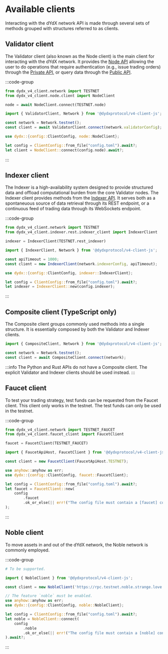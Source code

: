# Available clients

Interacting with the dYdX network API is made through several sets of methods grouped with structures referred to as clients.

## Validator client

The Validator client (also known as the Node client) is the main client for interacting with the dYdX network. It provides the [Node API](/node-client/index) allowing the user to do operations that require authentication (e.g., issue trading orders) through the [Private API](/node-client/private/index), or query data through the [Public API](/node-client/public/index).

:::code-group

```python [Python]
from dydx_v4_client.network import TESTNET
from dydx_v4_client.node.client import NodeClient

node = await NodeClient.connect(TESTNET.node)
```

```typescript [TypeScript]
import { ValidatorClient, Network } from '@dydxprotocol/v4-client-js';

const network = Network.testnet();
const client = await ValidatorClient.connect(network.validatorConfig);
```

```rust [Rust]
use dydx::{config::ClientConfig, node::NodeClient};

let config = ClientConfig::from_file("config.toml").await?;
let client = NodeClient::connect(config.node).await?;
```

:::


## Indexer client

The Indexer is a high-availability system designed to provide structured data and offload computational burden from the core Validator nodes. The Indexer client provides methods from the [Indexer API](/indexer-client/index). It serves both as a spontaneuous source of data retrieval through its REST endpoint, or a continuous feed of trading data through its WebSockets endpoint.

:::code-group

```python [Python]
from dydx_v4_client.network import TESTNET
from dydx_v4_client.indexer.rest.indexer_client import IndexerClient

indexer = IndexerClient(TESTNET.rest_indexer)
```

```typescript [TypeScript]
import { IndexerClient, Network } from '@dydxprotocol/v4-client-js';

const apiTimeout = 1000;
const client = new IndexerClient(network.indexerConfig, apiTimeout);

```

```rust [Rust]
use dydx::{config::ClientConfig, indexer::IndexerClient};

let config = ClientConfig::from_file("config.toml").await?;
let indexer = IndexerClient::new(config.indexer);
```

:::

## Composite client (TypeScript only)

The Composite client groups commonly used methods into a single structure. It is essentially composed by both the Validator and Indexer clients.

```typescript [TypeScript]
import { CompositeClient, Network } from '@dydxprotocol/v4-client-js';

const network = Network.testnet();
const client = await CompositeClient.connect(network);
```

:::info
The Python and Rust APIs do not have a Composite client. The explicit Validator and Indexer clients should be used instead.
:::

## Faucet client

To test your trading strategy, test funds can be requested from the Faucet client. This client only works in the testnet. The test funds can only be used in the testnet.

:::code-group

```python [Python]
from dydx_v4_client.network import TESTNET_FAUCET
from dydx_v4_client.faucet_client import FaucetClient

faucet = FaucetClient(TESTNET_FAUCET)
```

```typescript [TypeScript]
import { FaucetApiHost, FaucetClient } from '@dydxprotocol/v4-client-js';

const client = new FaucetClient(FaucetApiHost.TESTNET);
```

```rust [Rust]
use anyhow::anyhow as err;
use dydx::{config::ClientConfig, faucet::FaucetClient};

let config = ClientConfig::from_file("config.toml").await?;
let faucet = FaucetClient::new(
    config
        .faucet
        .ok_or_else(|| err!("The config file must contain a [faucet] config!"))?,
);
```

:::

## Noble client

To move assets in and out of the dYdX network, the Noble network is commonly employed.

:::code-group

```python [Python]
# To be supported.
```

```typescript [TypeScript]
import { NobleClient } from '@dydxprotocol/v4-client-js';

const client = new NobleClient('https://rpc.testnet.noble.strange.love', 'Noble example');
```

```rust [Rust]
// The feature `noble` must be enabled.
use anyhow::anyhow as err;
use dydx::{config::ClientConfig, noble::NobleClient};

let config = ClientConfig::from_file("config.toml").await?;
let noble = NobleClient::connect(
    config
        .noble
        .ok_or_else(|| err!("The config file must contain a [noble] config!"))?,
).await?;
```

:::
